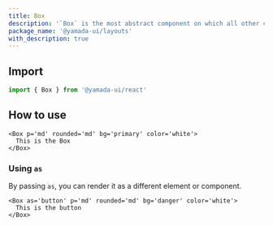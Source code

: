 ```yaml
---
title: Box
description: '`Box` is the most abstract component on which all other components are built. By default, it renders a `div` element.'
package_name: '@yamada-ui/layouts'
with_description: true
---
```


## Import

```ts
import { Box } from '@yamada-ui/react'
```

## How to use

```tsx
<Box p='md' rounded='md' bg='primary' color='white'>
  This is the Box
</Box>
```

### Using `as`

By passing `as`, you can render it as a different element or component.

```tsx
<Box as='button' p='md' rounded='md' bg='danger' color='white'>
  This is the button
</Box>
```
